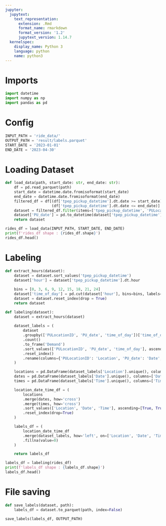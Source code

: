 ```yaml
---
jupyter:
  jupytext:
    text_representation:
      extension: .Rmd
      format_name: rmarkdown
      format_version: '1.2'
      jupytext_version: 1.14.7
  kernelspec:
    display_name: Python 3
    language: python
    name: python3
---
```


# Imports

```python
import datetime
import numpy as np
import pandas as pd

```

# Config

```python
INPUT_PATH = 'ride_data/'
OUTPUT_PATH = 'result/labels.parquet'
START_DATE = '2023-01-01'
END_DATE = '2023-04-30'
```

# Loading Dataset

```python
def load_data(path, start_date: str, end_date: str):
    df = pd.read_parquet(path) 
    start_date = datetime.date.fromisoformat(start_date)
    end_date = datetime.date.fromisoformat(end_date)
    filtered_df = df[(df['tpep_pickup_datetime'].dt.date >= start_date) &
                     (df['tpep_pickup_datetime'].dt.date <= end_date)]
    dataset = filtered_df.filter(items=['tpep_pickup_datetime', 'PULocationID'])
    dataset['PU_date'] = pd.to_datetime(dataset['tpep_pickup_datetime'].dt.date)
    return dataset
```

```python
rides_df = load_data(INPUT_PATH, START_DATE, END_DATE)
print(f'rides_df shape : {rides_df.shape}')
rides_df.head()
```

# Labeling

```python
def extract_hours(dataset):
    dataset = dataset.sort_values('tpep_pickup_datetime')
    dataset['hour'] = dataset['tpep_pickup_datetime'].dt.hour
    
    bins = [0, 3, 6, 9, 12, 15, 18, 21, 24]
    dataset['time_of_day'] = pd.cut(dataset['hour'], bins=bins, labels=bins[:-1], include_lowest=True)
    dataset = dataset.reset_index(drop = True)
    return dataset
```

```python
def labeling(dataset):
    dataset = extract_hours(dataset)
    
    dataset_labels = (
        dataset
        .groupby(['PULocationID', 'PU_date', 'time_of_day'])['time_of_day']
        .count()
        .to_frame('Demand')
        .sort_values(['PULocationID', 'PU_date', 'time_of_day'], ascending=[True, True, True])
        .reset_index()
        .rename(columns={'PULocationID': 'Location', 'PU_date': 'Date', 'time_of_day' : 'Time'})
    )

    locations = pd.DataFrame(dataset_labels['Location'].unique(), columns=['Location'])
    dates = pd.DataFrame(dataset_labels['Date'].unique(), columns=['Date'])
    times = pd.DataFrame(dataset_labels['Time'].unique(), columns=['Time'])

    location_date_time_df = (
        locations
        .merge(dates, how='cross')
        .merge(times, how='cross')
        .sort_values(['Location', 'Date', 'Time'], ascending=[True, True, True])
        .reset_index(drop=True)
    )

    labels_df = (
        location_date_time_df
        .merge(dataset_labels, how='left', on=['Location', 'Date', 'Time'])
        .fillna(value=0)
    )

    return labels_df
```

```python
labels_df = labeling(rides_df)
print(f'labels_df shape : {labels_df.shape}')
labels_df.head()
```

# File saving

```python
def save_labels(dataset, path):
    labels_df = dataset.to_parquet(path, index=False)
```

```python
save_labels(labels_df, OUTPUT_PATH)
```
